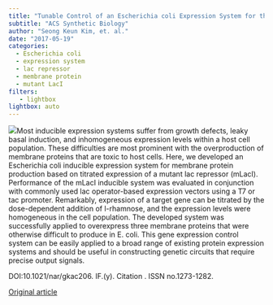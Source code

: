 ```yaml
---
title: "Tunable Control of an Escherichia coli Expression System for the Overproduction of Membrane Proteins by Titrated Expression of a Mutant lac Repressor"
subtitle: "ACS Synthetic Biology"
author: "Seong Keun Kim, et. al."
date: "2017-05-19"
categories:
  - Escherichia coli
  - expression system
  - lac repressor
  - membrane protein
  - mutant LacI
filters:
   - lightbox
lightbox: auto
---
```


![](images/paste-B94CC4DD.png)Most inducible expression systems suffer from growth defects, leaky basal induction, and inhomogeneous expression levels within a host cell population. These difficulties are most prominent with the overproduction of membrane proteins that are toxic to host cells. Here, we developed an Escherichia coli inducible expression system for membrane protein production based on titrated expression of a mutant lac repressor (mLacI). Performance of the mLacI inducible system was evaluated in conjunction with commonly used lac operator-based expression vectors using a T7 or tac promoter. Remarkably, expression of a target gene can be titrated by the dose-dependent addition of l-rhamnose, and the expression levels were homogeneous in the cell population. The developed system was successfully applied to overexpress three membrane proteins that were otherwise difficult to produce in E. coli. This gene expression control system can be easily applied to a broad range of existing protein expression systems and should be useful in constructing genetic circuits that require precise output signals.

DOI:10.1021/nar/gkac206. IF.(y). Citation . ISSN no.1273-1282.

[Original article](https://pubmed.ncbi.nlm.nih.gov/28524655/){.external target="_blank"}
